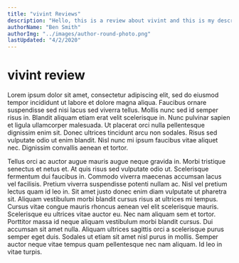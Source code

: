 ```yaml
---
title: "vivint Reviews"
description: "Hello, this is a review about vivint and this is my description"
authorName: "Ben Smith"
authorImg: "../images/author-round-photo.png"
lastUpdated: "4/2/2020"
---
```


# vivint review

Lorem ipsum dolor sit amet, consectetur adipiscing elit, sed do eiusmod tempor incididunt ut labore et dolore magna aliqua. Faucibus ornare suspendisse sed nisi lacus sed viverra tellus. Mollis nunc sed id semper risus in. Blandit aliquam etiam erat velit scelerisque in. Nunc pulvinar sapien et ligula ullamcorper malesuada. Ut placerat orci nulla pellentesque dignissim enim sit. Donec ultrices tincidunt arcu non sodales. Risus sed vulputate odio ut enim blandit. Nisl nunc mi ipsum faucibus vitae aliquet nec. Dignissim convallis aenean et tortor.

Tellus orci ac auctor augue mauris augue neque gravida in. Morbi tristique senectus et netus et. At quis risus sed vulputate odio ut. Scelerisque fermentum dui faucibus in. Commodo viverra maecenas accumsan lacus vel facilisis. Pretium viverra suspendisse potenti nullam ac. Nisl vel pretium lectus quam id leo in. Sit amet justo donec enim diam vulputate ut pharetra sit. Aliquam vestibulum morbi blandit cursus risus at ultrices mi tempus. Cursus vitae congue mauris rhoncus aenean vel elit scelerisque mauris. Scelerisque eu ultrices vitae auctor eu. Nec nam aliquam sem et tortor. Porttitor massa id neque aliquam vestibulum morbi blandit cursus. Dui accumsan sit amet nulla. Aliquam ultrices sagittis orci a scelerisque purus semper eget duis. Sodales ut etiam sit amet nisl purus in mollis. Semper auctor neque vitae tempus quam pellentesque nec nam aliquam. Id leo in vitae turpis.
